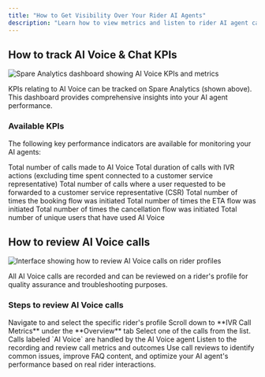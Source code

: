 ```yaml
---
title: "How to Get Visibility Over Your Rider AI Agents"
description: "Learn how to view metrics and listen to rider AI agent calls to monitor performance and improve service quality."
---
```


## How to track AI Voice & Chat KPIs

![Spare Analytics dashboard showing AI Voice KPIs and metrics](/images/spare-ai/conversational-ai-agents/spare-ai-analytics-dashboard.png)

<Info>
KPIs relating to AI Voice can be tracked on Spare Analytics (shown above). This dashboard provides comprehensive insights into your AI agent performance.
</Info>

### Available KPIs

The following key performance indicators are available for monitoring your AI agents:

<CardGroup cols={2}>
  <Card title="Total Calls" icon="phone">
    Total number of calls made to AI Voice
  </Card>
  <Card title="Total Duration" icon="clock">
    Total duration of calls with IVR actions (excluding time spent connected to a customer service representative)
  </Card>
  <Card title="CSR Forwarded Calls" icon="user-headset">
    Total number of calls where a user requested to be forwarded to a customer service representative (CSR)
  </Card>
  <Card title="Booking Count" icon="calendar-plus">
    Total number of times the booking flow was initiated
  </Card>
  <Card title="ETA Count" icon="map-pin">
    Total number of times the ETA flow was initiated
  </Card>
  <Card title="Cancellation Count" icon="calendar-minus">
    Total number of times the cancellation flow was initiated
  </Card>
  <Card title="Total Unique Users" icon="users">
    Total number of unique users that have used AI Voice
  </Card>
</CardGroup>

## How to review AI Voice calls

![Interface showing how to review AI Voice calls on rider profiles](/images/spare-ai/conversational-ai-agents/spare-ai-call-review-interface.png)

<Note>
All AI Voice calls are recorded and can be reviewed on a rider's profile for quality assurance and troubleshooting purposes.
</Note>

### Steps to review AI Voice calls

<Steps>
  <Step title="Access Rider Profile">
    Navigate to and select the specific rider's profile
  </Step>
  <Step title="Locate IVR Call Metrics">
    Scroll down to **IVR Call Metrics** under the **Overview** tab
  </Step>
  <Step title="Select Call Recording">
    Select one of the calls from the list. Calls labeled `AI Voice` are handled by the AI Voice agent
  </Step>
  <Step title="Review Call Details">
    Listen to the recording and review call metrics and outcomes
  </Step>
</Steps>

<Tip>
Use call reviews to identify common issues, improve FAQ content, and optimize your AI agent's performance based on real rider interactions.
</Tip>
